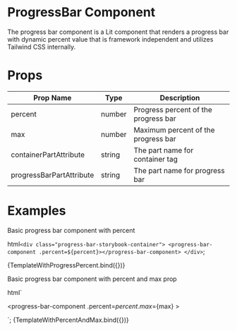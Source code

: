
<Meta title="Components/ProgressBar" />

# ProgressBar Component

The progress bar component is a Lit component that renders a progress bar with dynamic percent value that is framework independent and utilizes Tailwind CSS internally.

# Props

| Prop Name                | Type   | Description                          |
| ------------------------ | ------ | ------------------------------------ |
| percent                  | number | Progress percent of the progress bar |
| max                      | number | Maximum percent of the progress bar  |
| containerPartAttribute   | string | The part name for container tag      |
| progressBarPartAttribute | string | The part name for progress bar       |

# Examples

Basic progress bar component with percent

  html`
    <div class="progress-bar-storybook-container">
      <progress-bar-component .percent=${percent}></progress-bar-component>
    </div>
  `;

<Canvas columns={1}>
  <Story
    name="progress bar with percent"
    args={{
      percent: '30',
    }}
  >
    {TemplateWithProgressPercent.bind({})}
  </Story>
</Canvas>

Basic progress bar component with percent and max prop

  html` <div class="progress-bar-storybook-container">
    <progress-bar-component
      .percent=${percent}
      .max=${max}
    ></progress-bar-component>
  </div>`;

<Canvas columns={1}>
  <Story
    name="progress with percent and max prop"
    args={{
      percent: '70',
      max: '100',
    }}
  >
    {TemplateWithPercentAndMax.bind({})}
  </Story>
</Canvas>
